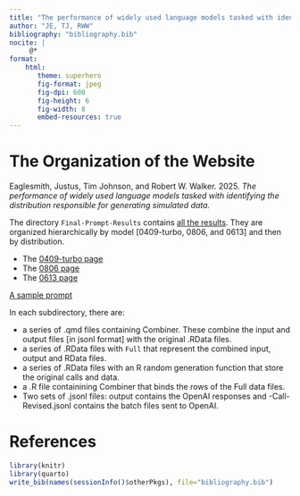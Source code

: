 ```yaml
---
title: "The performance of widely used language models tasked with identifying the distribution responsible for generating simulated data"
author: "JE, TJ, RWW"
bibliography: "bibliography.bib"
nocite: |
     @*
format:
    html:
       theme: superhero
       fig-format: jpeg
       fig-dpi: 600
       fig-height: 6
       fig-width: 8
       embed-resources: true
---
```


# The Organization of the Website

Eaglesmith, Justus, Tim Johnson, and Robert W. Walker.  2025.  *The performance of widely used language models tasked with identifying the distribution responsible for generating simulated data.*

The directory `Final-Prompt-Results` contains [all the results](https://github.com/robertwwalker/LLM_Distributions/tree/main/Final-Prompt-Results).  They are organized hierarchically by model [0409-turbo, 0806, and 0613] and then by distribution.

- The [0409-turbo page](./Final-Prompt-Results/0409-turbo/Complete.Analysis-0409.html)
- The [0806 page](./Final-Prompt-Results/0806/Complete.Analysis-0806.html)
- The [0613 page](./Final-Prompt-Results/0613/Complete.Analysis.html)

[A sample prompt](./Final-Prompt-Results/Prompt-1.html)

In each subdirectory, there are: 

- a series of .qmd files containing Combiner.  These combine the input and output files [in jsonl format] with the original .RData files.
- a series of .RData files with `Full` that represent the combined input, output and RData files.
- a series of .RData files with an R random generation function that store the original calls and data.
- a .R file containining Combiner that binds the rows of the Full data files.
- Two sets of .jsonl files: output contains the OpenAI responses and -Call-Revised.jsonl contains the batch files sent to OpenAI.

# References

```r
library(knitr)
library(quarto)
write_bib(names(sessionInfo()$otherPkgs), file="bibliography.bib")
```
